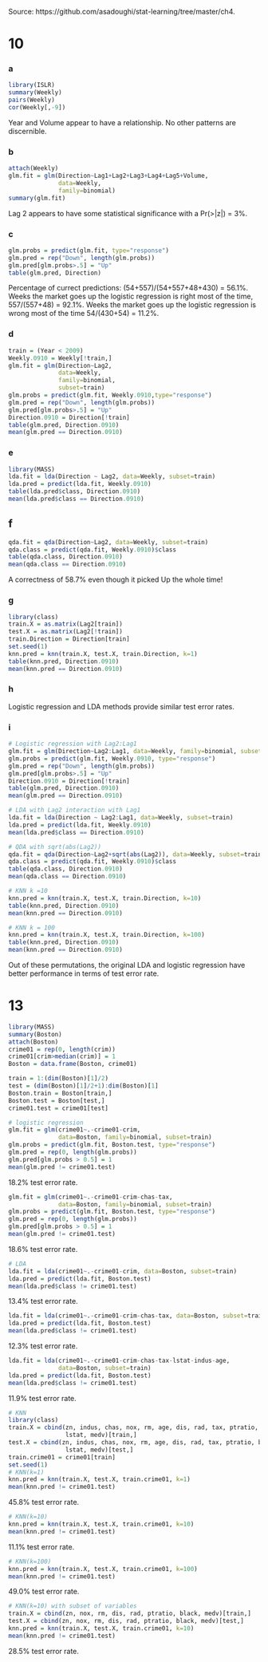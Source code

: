 
Source: https://github.com/asadoughi/stat-learning/tree/master/ch4.

10
========================================================

### a

```r
library(ISLR)
summary(Weekly)
pairs(Weekly)
cor(Weekly[,-9])
```

Year and Volume appear to have a relationship. No other patterns are
discernible.

### b

```r
attach(Weekly)
glm.fit = glm(Direction~Lag1+Lag2+Lag3+Lag4+Lag5+Volume,
              data=Weekly,
              family=binomial)
summary(glm.fit)
```
Lag 2 appears to have some statistical significance with a Pr(>|z|) = 3%.

### c

```r
glm.probs = predict(glm.fit, type="response")
glm.pred = rep("Down", length(glm.probs))
glm.pred[glm.probs>.5] = "Up"
table(glm.pred, Direction)
```
Percentage of currect predictions: (54+557)/(54+557+48+430) = 56.1%. Weeks the 
market goes up the logistic regression is right most of the time, 557/(557+48)
= 92.1%. Weeks the market goes up the logistic regression is wrong most of the
time 54/(430+54) = 11.2%.

### d
```r
train = (Year < 2009)
Weekly.0910 = Weekly[!train,]
glm.fit = glm(Direction~Lag2,
              data=Weekly,
              family=binomial,
              subset=train)
glm.probs = predict(glm.fit, Weekly.0910,type="response")
glm.pred = rep("Down", length(glm.probs))
glm.pred[glm.probs>.5] = "Up"
Direction.0910 = Direction[!train]
table(glm.pred, Direction.0910)
mean(glm.pred == Direction.0910)
```

### e
```r
library(MASS)
lda.fit = lda(Direction ~ Lag2, data=Weekly, subset=train)
lda.pred = predict(lda.fit, Weekly.0910)
table(lda.pred$class, Direction.0910)
mean(lda.pred$class == Direction.0910)
```

## f
```r
qda.fit = qda(Direction~Lag2, data=Weekly, subset=train)
qda.class = predict(qda.fit, Weekly.0910)$class
table(qda.class, Direction.0910)
mean(qda.class == Direction.0910)
```
A correctness of 58.7% even though it picked Up the whole time!

### g
```r
library(class)
train.X = as.matrix(Lag2[train])
test.X = as.matrix(Lag2[!train])
train.Direction = Direction[train]
set.seed(1)
knn.pred = knn(train.X, test.X, train.Direction, k=1)
table(knn.pred, Direction.0910)
mean(knn.pred == Direction.0910)
```

### h
Logistic regression and LDA methods provide similar test error rates.

### i
```r
# Logistic regression with Lag2:Lag1
glm.fit = glm(Direction~Lag2:Lag1, data=Weekly, family=binomial, subset=train)
glm.probs = predict(glm.fit, Weekly.0910, type="response")
glm.pred = rep("Down", length(glm.probs))
glm.pred[glm.probs>.5] = "Up"
Direction.0910 = Direction[!train]
table(glm.pred, Direction.0910)
mean(glm.pred == Direction.0910)

# LDA with Lag2 interaction with Lag1
lda.fit = lda(Direction ~ Lag2:Lag1, data=Weekly, subset=train)
lda.pred = predict(lda.fit, Weekly.0910)
mean(lda.pred$class == Direction.0910)

# QDA with sqrt(abs(Lag2))
qda.fit = qda(Direction~Lag2+sqrt(abs(Lag2)), data=Weekly, subset=train)
qda.class = predict(qda.fit, Weekly.0910)$class
table(qda.class, Direction.0910)
mean(qda.class == Direction.0910)

# KNN k =10
knn.pred = knn(train.X, test.X, train.Direction, k=10)
table(knn.pred, Direction.0910)
mean(knn.pred == Direction.0910)

# KNN k = 100
knn.pred = knn(train.X, test.X, train.Direction, k=100)
table(knn.pred, Direction.0910)
mean(knn.pred == Direction.0910)
```
Out of these permutations, the original LDA and logistic regression have better
performance in terms of test error rate.


13
========================================================

```r
library(MASS)
summary(Boston)
attach(Boston)
crime01 = rep(0, length(crim))
crime01[crim>median(crim)] = 1
Boston = data.frame(Boston, crime01)

train = 1:(dim(Boston)[1]/2)
test = (dim(Boston)[1]/2+1):dim(Boston)[1]
Boston.train = Boston[train,]
Boston.test = Boston[test,]
crime01.test = crime01[test]
```

```r
# logistic regression
glm.fit = glm(crime01~.-crime01-crim, 
              data=Boston, family=binomial, subset=train)
glm.probs = predict(glm.fit, Boston.test, type="response")
glm.pred = rep(0, length(glm.probs))
glm.pred[glm.probs > 0.5] = 1
mean(glm.pred != crime01.test)
```
18.2% test error rate.

```r
glm.fit = glm(crime01~.-crime01-crim-chas-tax, 
              data=Boston, family=binomial, subset=train)
glm.probs = predict(glm.fit, Boston.test, type="response")
glm.pred = rep(0, length(glm.probs))
glm.pred[glm.probs > 0.5] = 1
mean(glm.pred != crime01.test)
```
18.6% test error rate.

```r
# LDA
lda.fit = lda(crime01~.-crime01-crim, data=Boston, subset=train)
lda.pred = predict(lda.fit, Boston.test)
mean(lda.pred$class != crime01.test)
```
13.4% test error rate.

```r
lda.fit = lda(crime01~.-crime01-crim-chas-tax, data=Boston, subset=train)
lda.pred = predict(lda.fit, Boston.test)
mean(lda.pred$class != crime01.test)
```
12.3% test error rate.

```r
lda.fit = lda(crime01~.-crime01-crim-chas-tax-lstat-indus-age,
              data=Boston, subset=train)
lda.pred = predict(lda.fit, Boston.test)
mean(lda.pred$class != crime01.test)
```
11.9% test error rate.

```r
# KNN
library(class)
train.X = cbind(zn, indus, chas, nox, rm, age, dis, rad, tax, ptratio, black,
                lstat, medv)[train,]
test.X = cbind(zn, indus, chas, nox, rm, age, dis, rad, tax, ptratio, black,
                lstat, medv)[test,]
train.crime01 = crime01[train]
set.seed(1)
# KNN(k=1)
knn.pred = knn(train.X, test.X, train.crime01, k=1)
mean(knn.pred != crime01.test)
```
45.8% test error rate.

```r
# KNN(k=10)
knn.pred = knn(train.X, test.X, train.crime01, k=10)
mean(knn.pred != crime01.test)
```
11.1% test error rate.

```r
# KNN(k=100)
knn.pred = knn(train.X, test.X, train.crime01, k=100)
mean(knn.pred != crime01.test)
```
49.0% test error rate.

```r
# KNN(k=10) with subset of variables
train.X = cbind(zn, nox, rm, dis, rad, ptratio, black, medv)[train,]
test.X = cbind(zn, nox, rm, dis, rad, ptratio, black, medv)[test,]
knn.pred = knn(train.X, test.X, train.crime01, k=10)
mean(knn.pred != crime01.test)
```
28.5% test error rate.
